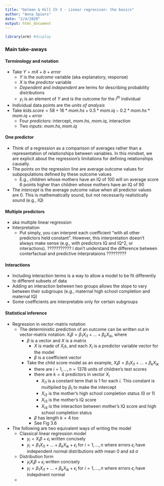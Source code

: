 ```yaml
---
title: "Gelman & Hill Ch 3 - Linear regression: the basics"
author: "Anna Spiers"
date: "2/4/2020"
output: html_document
---
```


``` r
library(arm) #display
```

### Main take-aways

#### Terminology and notation  
* Take $Y = mX + b + error$  
    * $Y$ is the *outcome* variable (aka explanatory, response)  
    * $X$ is the *predictor* variable  
    * *Dependent* and *independent* are terms for describing probability distributions 
    * $y_i$ is an element of $Y$ and is the outcome for the $i^{th}$ individual
* Individual data points are the *units of analysis*    
* Take $kids.score = 58 + 16*mom.hs + 0.5*mom.iq - 0.2*mom.hs*mom.iq + error$  
    * Four *predictors*: intercept, $mom.hs$, $mom.iq$, interaction  
    * Two *inputs*: $mom.hs, mom.iq$  

#### One predictor
* Think of a regression as a comparison of averages rather than a representation of relationships between variables. In this mindset, we are explicit about the regression’s limitations for defining relationships causally.      
*  The points on the regression line are average outcome values for subpopulations defined by these outcome values
    * E.g., children whose mothers have an IQ of 100 will on average score 6 points higher than children whose mothers have an IQ of 90  
* The *intercept* is the average outcome value when all predictor values are 0. This is mathematically sound, but not necessarily realistically sound (e.g., IQ)    

#### Multiple predictors
* aka multiple linear regression
* Interpretation
    * Put simply, you can interpret each coefficient “with all other predictors held constant”. However, this interpretation doesn’t always make sense (e.g., with predictors IQ and IQ^2, or interactions).
    ???????????
I don’t understand the difference between conterfactual and predictive interprataions ?????????

#### Interactions
* Including interaction terms is a way to allow a model to be fit differently to different subsets of data
* Adding an interaction between two groups allows the slope to vary between their subgroups (e.g., maternal high school completion and maternal IQ)
* Some coefficients are interpretable only for certain subgroups

#### Statistical inference
* Regression in vector-matrix notation
    * The deterministic prediction of an outcome can be written out in vector-matrix notation: $X_i\beta = \beta_1X_{i1} + ... + \beta_kX_{ik}$, where
        * $\beta$ is a vector and $X$ is a matrix
            * $X$ is made of $X_i$s, and each $X_i$ is a predictor variable vector for the model
            * $\beta$ is a coefficient vector
        * Take the child score model as an example, $X_i\beta = \beta_1X_{i1} + ... + \beta_kX_{ik}$
            * there are $i$ = $1,...,n = 1378$ units of children's test scores 
            * there are $k = 4$ predictors in vector $X_i$
                * $X_{i1}$ is a constant term that is 1 for each $i$. This constant is multiplied by $\beta_1$ to make the intercept
                * $X_{i2}$ is the mother's high school completion status (0 or 1) 
                * $X_{i3}$ is the mother's IQ score
                * $X_{i4}$ is the interaction between mother's IQ score and high school completion status
            * $\beta$ has length $k=4$ too
            * See Fig 3.6
* The following are two equivalent ways of writing the model
    * Classical linear regression model
        * $y_i = X_i\beta + \epsilon_i$ written concisely
        * $y_i = \beta_1X_{i1} + ... + \beta_kX_{ik} + \epsilon_i$ for $i = 1,...,n$ where errors $\epsilon_i$ have independent normal distributions with mean 0 and sd $\sigma$
    * Distribution form
        * $y_i  X_i\beta + \epsilon_i$ written concisely
        * $y_i = \beta_1X_{i1} + ... + \beta_kX_{ik} + \epsilon_i$ for $i = 1,...,n$ where errors $\epsilon_i$ have indepdnent normal
    * 
            
        

